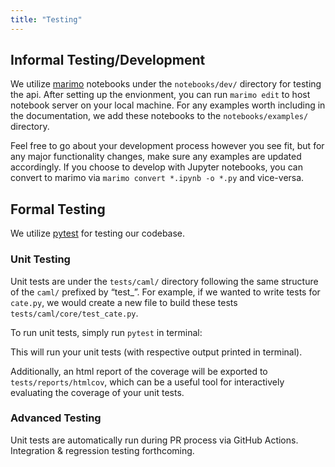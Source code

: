 ```yaml
---
title: "Testing"
---
```


## Informal Testing/Development
We utilize [marimo](https://marimo.io/) notebooks under the `notebooks/dev/` directory for testing the api. After
setting up the envionment, you can run `marimo edit` to host notebook server on your local machine. For any 
examples worth including in the documentation, we add these notebooks to the `notebooks/examples/` directory. 

Feel free to go about your development process however you see fit, but for any major functionality changes, make sure
any examples are updated accordingly. If you choose to develop with Jupyter notebooks, you can convert to marimo via
`marimo convert *.ipynb -o *.py` and vice-versa.

## Formal Testing
We utilize [pytest](https://docs.pytest.org/en/stable/) for testing our codebase.

### Unit Testing
Unit tests are under the `tests/caml/` directory following the same structure of the `caml/` prefixed by "test_".
For example, if we wanted to write tests for `cate.py`, we would create a new file to build these tests
`tests/caml/core/test_cate.py`.

To run unit tests, simply run `pytest` in terminal:

This will run your unit tests (with respective output printed in terminal).

Additionally, an html report of the coverage will be exported to `tests/reports/htmlcov`,
which can be a useful tool for interactively evaluating the coverage of your unit tests.

### Advanced Testing
Unit tests are automatically run during PR process via GitHub Actions. Integration & regression testing forthcoming.
